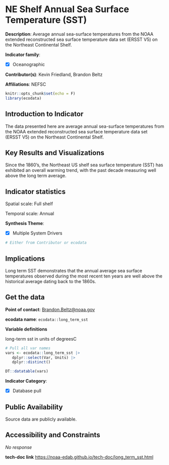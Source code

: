 # NE Shelf Annual Sea Surface Temperature (SST) {#long_term_sst}

**Description**: Average annual sea-surface temperatures from the NOAA extended reconstructed sea surface temperature data set (ERSST V5) on the Northeast Continental Shelf.

**Indicator family**: 

- [X] Oceanographic


**Contributor(s)**: Kevin Friedland, Brandon Beltz

**Affiliations**: NEFSC

```{r echo=FALSE}
knitr::opts_chunk$set(echo = F)
library(ecodata)
```
## Introduction to Indicator
The data presented here are average annual sea-surface temperatures from the NOAA extended reconstructed sea surface temperature data set (ERSST V5) on the Northeast Continental Shelf.

## Key Results and Visualizations
Since the 1860’s, the Northeast US shelf sea surface temperature (SST) has exhibited an overall warming trend, with the past decade measuring well above the long term average.


## Indicator statistics 
Spatial scale: Full shelf

Temporal scale: Annual

**Synthesis Theme**:

- [X] Multiple System Drivers


```{r autostats_long_term_sst}
# Either from Contributor or ecodata
```

## Implications
Long term SST demonstrates that the annual average sea surface temperatures observed during the most recent ten years are well above the historical average dating back to the 1860s.

## Get the data

**Point of contact**: [Brandon.Beltz@noaa.gov](mailto:Brandon.Beltz@noaa.gov){.email}

**ecodata name**: `ecodata::long_term_sst`

**Variable definitions**

long-term sst  in  units of degreesC

```{r vars_long_term_sst}
# Pull all var names
vars <- ecodata::long_term_sst |>
   dplyr::select(Var, Units) |>
   dplyr::distinct()

DT::datatable(vars)
```
**Indicator Category**:

- [X] Database pull


## Public Availability

Source data are publicly available.

## Accessibility and Constraints

_No response_

**tech-doc link**
<https://noaa-edab.github.io/tech-doc/long_term_sst.html>

